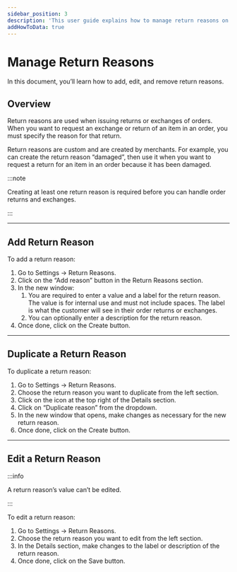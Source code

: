 ```yaml
---
sidebar_position: 3
description: 'This user guide explains how to manage return reasons on the Medusa admin. Learn how to add, edit, and remove return reasons.'
addHowToData: true
---
```



# Manage Return Reasons

In this document, you’ll learn how to add, edit, and remove return reasons.

## Overview

Return reasons are used when issuing returns or exchanges of orders. When you want to request an exchange or return of an item in an order, you must specify the reason for that return.

Return reasons are custom and are created by merchants. For example, you can create the return reason “damaged”, then use it when you want to request a return for an item in an order because it has been damaged.

:::note

Creating at least one return reason is required before you can handle order returns and exchanges.

:::

---

## Add Return Reason

To add a return reason:

1. Go to Settings → Return Reasons.
2. Click on the “Add reason” button in the Return Reasons section.
3. In the new window:
    1. You are required to enter a value and a label for the return reason. The value is for internal use and must not include spaces. The label is what the customer will see in their order returns or exchanges.
    2. You can optionally enter a description for the return reason.
4. Once done, click on the Create button.

---

## Duplicate a Return Reason

To duplicate a return reason:

1. Go to Settings → Return Reasons.
2. Choose the return reason you want to duplicate from the left section.
3. Click on the <UiIcon lightIcon="https://res.cloudinary.com/dza7lstvk/image/upload/v1667999308/Medusa%20Docs/UI%20Icons/1ordBC6_ssysel.png" darkIcon="https://res.cloudinary.com/dza7lstvk/image/upload/v1667999326/Medusa%20Docs/UI%20Icons/dSwWYBH_stzgoi.png" alt="three dots" /> icon at the top right of the Details section.
4. Click on “Duplicate reason” from the dropdown.
5. In the new window that opens, make changes as necessary for the new return reason.
6. Once done, click on the Create button.

---

## Edit a Return Reason

:::info

A return reason’s value can’t be edited.

:::

To edit a return reason:

1. Go to Settings → Return Reasons.
2. Choose the return reason you want to edit from the left section.
3. In the Details section, make changes to the label or description of the return reason.
4. Once done, click on the Save button.